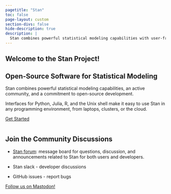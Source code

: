 ```yaml
---
pagetitle: "Stan"
toc: false
page-layout: custom
section-divs: false
hide-description: true
description: | 
  Stan combines powerful statistical modeling capabilities with user-friendly interfaces, an active community, and a commitment to open-source development.  
---
```


::: {.hero-banner}

::: {.grid}

::: {.g-col-1}
:::

::: {.g-col-11}

# Welcome to the Stan Project!

## Open-Source Software for Statistical Modeling

Stan combines powerful statistical modeling capabilities, an active community, and a commitment to open-source development.

Interfaces for Python, Julia, R, and the Unix shell make it easy to use Stan in any programming environment,
from laptops, clusters, or the cloud.

::: {.hero-buttons}
[Get Started](installation/install.qmd){.btn-action-primary .btn-action .btn .btn-success .btn-lg role="button"}
::: 

:::
:::
:::


::: {style="position: relative; display: flex; justify-content: center;"}

::: {.grid}

::: {.g-col-11}

## Join the Community Discussions

* [Stan forum](https://discourse.mc-stan.org): message board
for questions, discussion, and announcements related to Stan for
both users and developers.

* Stan slack - developer discussions

* GitHub issues - report bugs


<a rel="me" href="https://bayes.club/@mcmc_stan">Follow us on Mastodon!</a>

:::
:::
:::
